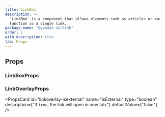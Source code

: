 ```yaml
---
title: LinkBox
description: >-
  `LinkBox` is a component that allows elements such as articles or cards to
  function as a single link.
package_name: "@yamada-ui/link"
order: 1
with_description: true
tab: Props
---
```


## Props

### LinkBoxProps

<PropsCard id="linkbox-_accept" name="_accept" type="CSSUIObject" />

<PropsCard id="linkbox-_active" name="_active" type="CSSUIObject" />

<PropsCard id="linkbox-_after" name="_after" type="CSSUIObject" />

<PropsCard id="linkbox-_anylink" name="_anyLink" type="CSSUIObject" />

<PropsCard id="linkbox-_autofill" name="_autofill" type="CSSUIObject" />

<PropsCard id="linkbox-_backdrop" name="_backdrop" type="CSSUIObject" />

<PropsCard id="linkbox-_before" name="_before" type="CSSUIObject" />

<PropsCard id="linkbox-_between" name="_between" type="CSSUIObject" />

<PropsCard id="linkbox-_blank" name="_blank" type="CSSUIObject" />

<PropsCard id="linkbox-_checked" name="_checked" type="CSSUIObject" />

<PropsCard id="linkbox-_cue" name="_cue" type="CSSUIObject" />

<PropsCard id="linkbox-_cueregion" name="_cueRegion" type="CSSUIObject" />

<PropsCard id="linkbox-_dark" name="_dark" type="CSSUIObject" />

<PropsCard id="linkbox-_default" name="_default" type="CSSUIObject" />

<PropsCard id="linkbox-_disabled" name="_disabled" type="CSSUIObject" />

<PropsCard id="linkbox-_empty" name="_empty" type="CSSUIObject" />

<PropsCard id="linkbox-_enabled" name="_enabled" type="CSSUIObject" />

<PropsCard id="linkbox-_end" name="_end" type="CSSUIObject" />

<PropsCard id="linkbox-_even" name="_even" type="CSSUIObject" />

<PropsCard id="linkbox-_expanded" name="_expanded" type="CSSUIObject" />

<PropsCard id="linkbox-_fileselector" name="_fileSelector" type="CSSUIObject" />

<PropsCard id="linkbox-_filled" name="_filled" type="CSSUIObject" />

<PropsCard id="linkbox-_first" name="_first" type="CSSUIObject" />

<PropsCard id="linkbox-_firstletter" name="_firstLetter" type="CSSUIObject" />

<PropsCard id="linkbox-_firstline" name="_firstLine" type="CSSUIObject" />

<PropsCard id="linkbox-_focus" name="_focus" type="CSSUIObject" />

<PropsCard id="linkbox-_focusvisible" name="_focusVisible" type="CSSUIObject" />

<PropsCard id="linkbox-_focuswithin" name="_focusWithin" type="CSSUIObject" />

<PropsCard id="linkbox-_fullscreen" name="_fullScreen" type="CSSUIObject" />

<PropsCard id="linkbox-_grabbed" name="_grabbed" type="CSSUIObject" />

<PropsCard id="linkbox-_groupaccept" name="_groupAccept" type="CSSUIObject" />

<PropsCard id="linkbox-_groupactive" name="_groupActive" type="CSSUIObject" />

<PropsCard id="linkbox-_groupblank" name="_groupBlank" type="CSSUIObject" />

<PropsCard id="linkbox-_groupchecked" name="_groupChecked" type="CSSUIObject" />

<PropsCard
  id="linkbox-_groupdisabled"
  name="_groupDisabled"
  type="CSSUIObject"
/>

<PropsCard id="linkbox-_groupenabled" name="_groupEnabled" type="CSSUIObject" />

<PropsCard
  id="linkbox-_groupexpanded"
  name="_groupExpanded"
  type="CSSUIObject"
/>

<PropsCard id="linkbox-_groupfocus" name="_groupFocus" type="CSSUIObject" />

<PropsCard
  id="linkbox-_groupfocusvisible"
  name="_groupFocusVisible"
  type="CSSUIObject"
/>

<PropsCard
  id="linkbox-_groupfocuswithin"
  name="_groupFocusWithin"
  type="CSSUIObject"
/>

<PropsCard id="linkbox-_groupgrabbed" name="_groupGrabbed" type="CSSUIObject" />

<PropsCard
  id="linkbox-_grouphorizontal"
  name="_groupHorizontal"
  type="CSSUIObject"
/>

<PropsCard id="linkbox-_grouphover" name="_groupHover" type="CSSUIObject" />

<PropsCard id="linkbox-_groupidle" name="_groupIdle" type="CSSUIObject" />

<PropsCard id="linkbox-_groupinvalid" name="_groupInvalid" type="CSSUIObject" />

<PropsCard id="linkbox-_grouploaded" name="_groupLoaded" type="CSSUIObject" />

<PropsCard id="linkbox-_grouploading" name="_groupLoading" type="CSSUIObject" />

<PropsCard
  id="linkbox-_groupoptional"
  name="_groupOptional"
  type="CSSUIObject"
/>

<PropsCard
  id="linkbox-_groupplaceholdershown"
  name="_groupPlaceholderShown"
  type="CSSUIObject"
/>

<PropsCard id="linkbox-_grouppressed" name="_groupPressed" type="CSSUIObject" />

<PropsCard
  id="linkbox-_groupreadonly"
  name="_groupReadOnly"
  type="CSSUIObject"
/>

<PropsCard
  id="linkbox-_groupreadwrite"
  name="_groupReadWrite"
  type="CSSUIObject"
/>

<PropsCard id="linkbox-_groupreject" name="_groupReject" type="CSSUIObject" />

<PropsCard
  id="linkbox-_grouprequired"
  name="_groupRequired"
  type="CSSUIObject"
/>

<PropsCard
  id="linkbox-_groupselected"
  name="_groupSelected"
  type="CSSUIObject"
/>

<PropsCard
  id="linkbox-_groupuserinvalid"
  name="_groupUserInvalid"
  type="CSSUIObject"
/>

<PropsCard id="linkbox-_groupvalid" name="_groupValid" type="CSSUIObject" />

<PropsCard
  id="linkbox-_groupvertical"
  name="_groupVertical"
  type="CSSUIObject"
/>

<PropsCard id="linkbox-_hidden" name="_hidden" type="CSSUIObject" />

<PropsCard id="linkbox-_holiday" name="_holiday" type="CSSUIObject" />

<PropsCard id="linkbox-_horizontal" name="_horizontal" type="CSSUIObject" />

<PropsCard id="linkbox-_hover" name="_hover" type="CSSUIObject" />

<PropsCard id="linkbox-_idle" name="_idle" type="CSSUIObject" />

<PropsCard
  id="linkbox-_indeterminate"
  name="_indeterminate"
  type="CSSUIObject"
/>

<PropsCard id="linkbox-_inrange" name="_inRange" type="CSSUIObject" />

<PropsCard id="linkbox-_invalid" name="_invalid" type="CSSUIObject" />

<PropsCard id="linkbox-_last" name="_last" type="CSSUIObject" />

<PropsCard id="linkbox-_light" name="_light" type="CSSUIObject" />

<PropsCard id="linkbox-_link" name="_link" type="CSSUIObject" />

<PropsCard id="linkbox-_loaded" name="_loaded" type="CSSUIObject" />

<PropsCard id="linkbox-_loading" name="_loading" type="CSSUIObject" />

<PropsCard id="linkbox-_marker" name="_marker" type="CSSUIObject" />

<PropsCard id="linkbox-_mediadark" name="_mediaDark" type="CSSUIObject" />

<PropsCard id="linkbox-_medialight" name="_mediaLight" type="CSSUIObject" />

<PropsCard
  id="linkbox-_mediareducemotion"
  name="_mediaReduceMotion"
  type="CSSUIObject"
/>

<PropsCard id="linkbox-_modal" name="_modal" type="CSSUIObject" />

<PropsCard id="linkbox-_nativeactive" name="_nativeActive" type="CSSUIObject" />

<PropsCard
  id="linkbox-_nativechecked"
  name="_nativeChecked"
  type="CSSUIObject"
/>

<PropsCard
  id="linkbox-_nativedisabled"
  name="_nativeDisabled"
  type="CSSUIObject"
/>

<PropsCard id="linkbox-_nativefocus" name="_nativeFocus" type="CSSUIObject" />

<PropsCard
  id="linkbox-_nativefocusvisible"
  name="_nativeFocusVisible"
  type="CSSUIObject"
/>

<PropsCard
  id="linkbox-_nativefocuswithin"
  name="_nativeFocusWithin"
  type="CSSUIObject"
/>

<PropsCard id="linkbox-_nativehidden" name="_nativeHidden" type="CSSUIObject" />

<PropsCard id="linkbox-_nativehover" name="_nativeHover" type="CSSUIObject" />

<PropsCard
  id="linkbox-_nativereadonly"
  name="_nativeReadOnly"
  type="CSSUIObject"
/>

<PropsCard id="linkbox-_nativetarget" name="_nativeTarget" type="CSSUIObject" />

<PropsCard id="linkbox-_nativevalid" name="_nativeValid" type="CSSUIObject" />

<PropsCard id="linkbox-_notfirst" name="_notFirst" type="CSSUIObject" />

<PropsCard id="linkbox-_notlast" name="_notLast" type="CSSUIObject" />

<PropsCard id="linkbox-_nottarget" name="_notTarget" type="CSSUIObject" />

<PropsCard id="linkbox-_odd" name="_odd" type="CSSUIObject" />

<PropsCard id="linkbox-_only" name="_only" type="CSSUIObject" />

<PropsCard id="linkbox-_optional" name="_optional" type="CSSUIObject" />

<PropsCard id="linkbox-_outrange" name="_outRange" type="CSSUIObject" />

<PropsCard id="linkbox-_outside" name="_outside" type="CSSUIObject" />

<PropsCard id="linkbox-_paused" name="_paused" type="CSSUIObject" />

<PropsCard id="linkbox-_peeraccept" name="_peerAccept" type="CSSUIObject" />

<PropsCard id="linkbox-_peeractive" name="_peerActive" type="CSSUIObject" />

<PropsCard id="linkbox-_peerblank" name="_peerBlank" type="CSSUIObject" />

<PropsCard id="linkbox-_peerchecked" name="_peerChecked" type="CSSUIObject" />

<PropsCard id="linkbox-_peerdisabled" name="_peerDisabled" type="CSSUIObject" />

<PropsCard id="linkbox-_peerenabled" name="_peerEnabled" type="CSSUIObject" />

<PropsCard id="linkbox-_peerexpanded" name="_peerExpanded" type="CSSUIObject" />

<PropsCard id="linkbox-_peerfocus" name="_peerFocus" type="CSSUIObject" />

<PropsCard
  id="linkbox-_peerfocusvisible"
  name="_peerFocusVisible"
  type="CSSUIObject"
/>

<PropsCard
  id="linkbox-_peerfocuswithin"
  name="_peerFocusWithin"
  type="CSSUIObject"
/>

<PropsCard id="linkbox-_peergrabbed" name="_peerGrabbed" type="CSSUIObject" />

<PropsCard
  id="linkbox-_peerhorizontal"
  name="_peerHorizontal"
  type="CSSUIObject"
/>

<PropsCard id="linkbox-_peerhover" name="_peerHover" type="CSSUIObject" />

<PropsCard id="linkbox-_peeridle" name="_peerIdle" type="CSSUIObject" />

<PropsCard id="linkbox-_peerinvalid" name="_peerInvalid" type="CSSUIObject" />

<PropsCard id="linkbox-_peerloaded" name="_peerLoaded" type="CSSUIObject" />

<PropsCard id="linkbox-_peerloading" name="_peerLoading" type="CSSUIObject" />

<PropsCard id="linkbox-_peeroptional" name="_peerOptional" type="CSSUIObject" />

<PropsCard
  id="linkbox-_peerplaceholdershown"
  name="_peerPlaceholderShown"
  type="CSSUIObject"
/>

<PropsCard id="linkbox-_peerpressed" name="_peerPressed" type="CSSUIObject" />

<PropsCard id="linkbox-_peerreadonly" name="_peerReadOnly" type="CSSUIObject" />

<PropsCard
  id="linkbox-_peerreadwrite"
  name="_peerReadWrite"
  type="CSSUIObject"
/>

<PropsCard id="linkbox-_peerreject" name="_peerReject" type="CSSUIObject" />

<PropsCard id="linkbox-_peerrequired" name="_peerRequired" type="CSSUIObject" />

<PropsCard id="linkbox-_peerselected" name="_peerSelected" type="CSSUIObject" />

<PropsCard
  id="linkbox-_peeruserinvalid"
  name="_peerUserInvalid"
  type="CSSUIObject"
/>

<PropsCard id="linkbox-_peervalid" name="_peerValid" type="CSSUIObject" />

<PropsCard id="linkbox-_peervertical" name="_peerVertical" type="CSSUIObject" />

<PropsCard id="linkbox-_picture" name="_picture" type="CSSUIObject" />

<PropsCard id="linkbox-_placeholder" name="_placeholder" type="CSSUIObject" />

<PropsCard
  id="linkbox-_placeholdershown"
  name="_placeholderShown"
  type="CSSUIObject"
/>

<PropsCard id="linkbox-_playing" name="_playing" type="CSSUIObject" />

<PropsCard id="linkbox-_pressed" name="_pressed" type="CSSUIObject" />

<PropsCard id="linkbox-_print" name="_print" type="CSSUIObject" />

<PropsCard id="linkbox-_readonly" name="_readOnly" type="CSSUIObject" />

<PropsCard id="linkbox-_readwrite" name="_readWrite" type="CSSUIObject" />

<PropsCard id="linkbox-_reject" name="_reject" type="CSSUIObject" />

<PropsCard id="linkbox-_required" name="_required" type="CSSUIObject" />

<PropsCard id="linkbox-_ripple" name="_ripple" type="CSSUIObject" />

<PropsCard id="linkbox-_scrollbar" name="_scrollbar" type="CSSUIObject" />

<PropsCard
  id="linkbox-_scrollbarbutton"
  name="_scrollbarButton"
  type="CSSUIObject"
/>

<PropsCard
  id="linkbox-_scrollbarcorner"
  name="_scrollbarCorner"
  type="CSSUIObject"
/>

<PropsCard
  id="linkbox-_scrollbarthumb"
  name="_scrollbarThumb"
  type="CSSUIObject"
/>

<PropsCard
  id="linkbox-_scrollbartrack"
  name="_scrollbarTrack"
  type="CSSUIObject"
/>

<PropsCard
  id="linkbox-_scrollbartrackpiece"
  name="_scrollbarTrackPiece"
  type="CSSUIObject"
/>

<PropsCard id="linkbox-_selected" name="_selected" type="CSSUIObject" />

<PropsCard id="linkbox-_selection" name="_selection" type="CSSUIObject" />

<PropsCard id="linkbox-_start" name="_start" type="CSSUIObject" />

<PropsCard id="linkbox-_target" name="_target" type="CSSUIObject" />

<PropsCard id="linkbox-_today" name="_today" type="CSSUIObject" />

<PropsCard id="linkbox-_userinvalid" name="_userInvalid" type="CSSUIObject" />

<PropsCard id="linkbox-_valid" name="_valid" type="CSSUIObject" />

<PropsCard id="linkbox-_vertical" name="_vertical" type="CSSUIObject" />

<PropsCard id="linkbox-_visited" name="_visited" type="CSSUIObject" />

<PropsCard id="linkbox-_weekend" name="_weekend" type="CSSUIObject" />

### LinkOverlayProps

<PropsCard id="linkoverlay-_accept" name="_accept" type="CSSUIObject" />

<PropsCard id="linkoverlay-_active" name="_active" type="CSSUIObject" />

<PropsCard id="linkoverlay-_after" name="_after" type="CSSUIObject" />

<PropsCard id="linkoverlay-_anylink" name="_anyLink" type="CSSUIObject" />

<PropsCard id="linkoverlay-_autofill" name="_autofill" type="CSSUIObject" />

<PropsCard id="linkoverlay-_backdrop" name="_backdrop" type="CSSUIObject" />

<PropsCard id="linkoverlay-_before" name="_before" type="CSSUIObject" />

<PropsCard id="linkoverlay-_between" name="_between" type="CSSUIObject" />

<PropsCard id="linkoverlay-_blank" name="_blank" type="CSSUIObject" />

<PropsCard id="linkoverlay-_checked" name="_checked" type="CSSUIObject" />

<PropsCard id="linkoverlay-_cue" name="_cue" type="CSSUIObject" />

<PropsCard id="linkoverlay-_cueregion" name="_cueRegion" type="CSSUIObject" />

<PropsCard id="linkoverlay-_dark" name="_dark" type="CSSUIObject" />

<PropsCard id="linkoverlay-_default" name="_default" type="CSSUIObject" />

<PropsCard id="linkoverlay-_disabled" name="_disabled" type="CSSUIObject" />

<PropsCard id="linkoverlay-_empty" name="_empty" type="CSSUIObject" />

<PropsCard id="linkoverlay-_enabled" name="_enabled" type="CSSUIObject" />

<PropsCard id="linkoverlay-_end" name="_end" type="CSSUIObject" />

<PropsCard id="linkoverlay-_even" name="_even" type="CSSUIObject" />

<PropsCard id="linkoverlay-_expanded" name="_expanded" type="CSSUIObject" />

<PropsCard
  id="linkoverlay-_fileselector"
  name="_fileSelector"
  type="CSSUIObject"
/>

<PropsCard id="linkoverlay-_filled" name="_filled" type="CSSUIObject" />

<PropsCard id="linkoverlay-_first" name="_first" type="CSSUIObject" />

<PropsCard
  id="linkoverlay-_firstletter"
  name="_firstLetter"
  type="CSSUIObject"
/>

<PropsCard id="linkoverlay-_firstline" name="_firstLine" type="CSSUIObject" />

<PropsCard id="linkoverlay-_focus" name="_focus" type="CSSUIObject" />

<PropsCard
  id="linkoverlay-_focusvisible"
  name="_focusVisible"
  type="CSSUIObject"
/>

<PropsCard
  id="linkoverlay-_focuswithin"
  name="_focusWithin"
  type="CSSUIObject"
/>

<PropsCard id="linkoverlay-_fullscreen" name="_fullScreen" type="CSSUIObject" />

<PropsCard id="linkoverlay-_grabbed" name="_grabbed" type="CSSUIObject" />

<PropsCard
  id="linkoverlay-_groupaccept"
  name="_groupAccept"
  type="CSSUIObject"
/>

<PropsCard
  id="linkoverlay-_groupactive"
  name="_groupActive"
  type="CSSUIObject"
/>

<PropsCard id="linkoverlay-_groupblank" name="_groupBlank" type="CSSUIObject" />

<PropsCard
  id="linkoverlay-_groupchecked"
  name="_groupChecked"
  type="CSSUIObject"
/>

<PropsCard
  id="linkoverlay-_groupdisabled"
  name="_groupDisabled"
  type="CSSUIObject"
/>

<PropsCard
  id="linkoverlay-_groupenabled"
  name="_groupEnabled"
  type="CSSUIObject"
/>

<PropsCard
  id="linkoverlay-_groupexpanded"
  name="_groupExpanded"
  type="CSSUIObject"
/>

<PropsCard id="linkoverlay-_groupfocus" name="_groupFocus" type="CSSUIObject" />

<PropsCard
  id="linkoverlay-_groupfocusvisible"
  name="_groupFocusVisible"
  type="CSSUIObject"
/>

<PropsCard
  id="linkoverlay-_groupfocuswithin"
  name="_groupFocusWithin"
  type="CSSUIObject"
/>

<PropsCard
  id="linkoverlay-_groupgrabbed"
  name="_groupGrabbed"
  type="CSSUIObject"
/>

<PropsCard
  id="linkoverlay-_grouphorizontal"
  name="_groupHorizontal"
  type="CSSUIObject"
/>

<PropsCard id="linkoverlay-_grouphover" name="_groupHover" type="CSSUIObject" />

<PropsCard id="linkoverlay-_groupidle" name="_groupIdle" type="CSSUIObject" />

<PropsCard
  id="linkoverlay-_groupinvalid"
  name="_groupInvalid"
  type="CSSUIObject"
/>

<PropsCard
  id="linkoverlay-_grouploaded"
  name="_groupLoaded"
  type="CSSUIObject"
/>

<PropsCard
  id="linkoverlay-_grouploading"
  name="_groupLoading"
  type="CSSUIObject"
/>

<PropsCard
  id="linkoverlay-_groupoptional"
  name="_groupOptional"
  type="CSSUIObject"
/>

<PropsCard
  id="linkoverlay-_groupplaceholdershown"
  name="_groupPlaceholderShown"
  type="CSSUIObject"
/>

<PropsCard
  id="linkoverlay-_grouppressed"
  name="_groupPressed"
  type="CSSUIObject"
/>

<PropsCard
  id="linkoverlay-_groupreadonly"
  name="_groupReadOnly"
  type="CSSUIObject"
/>

<PropsCard
  id="linkoverlay-_groupreadwrite"
  name="_groupReadWrite"
  type="CSSUIObject"
/>

<PropsCard
  id="linkoverlay-_groupreject"
  name="_groupReject"
  type="CSSUIObject"
/>

<PropsCard
  id="linkoverlay-_grouprequired"
  name="_groupRequired"
  type="CSSUIObject"
/>

<PropsCard
  id="linkoverlay-_groupselected"
  name="_groupSelected"
  type="CSSUIObject"
/>

<PropsCard
  id="linkoverlay-_groupuserinvalid"
  name="_groupUserInvalid"
  type="CSSUIObject"
/>

<PropsCard id="linkoverlay-_groupvalid" name="_groupValid" type="CSSUIObject" />

<PropsCard
  id="linkoverlay-_groupvertical"
  name="_groupVertical"
  type="CSSUIObject"
/>

<PropsCard id="linkoverlay-_hidden" name="_hidden" type="CSSUIObject" />

<PropsCard id="linkoverlay-_holiday" name="_holiday" type="CSSUIObject" />

<PropsCard id="linkoverlay-_horizontal" name="_horizontal" type="CSSUIObject" />

<PropsCard id="linkoverlay-_hover" name="_hover" type="CSSUIObject" />

<PropsCard id="linkoverlay-_idle" name="_idle" type="CSSUIObject" />

<PropsCard
  id="linkoverlay-_indeterminate"
  name="_indeterminate"
  type="CSSUIObject"
/>

<PropsCard id="linkoverlay-_inrange" name="_inRange" type="CSSUIObject" />

<PropsCard id="linkoverlay-_invalid" name="_invalid" type="CSSUIObject" />

<PropsCard id="linkoverlay-_last" name="_last" type="CSSUIObject" />

<PropsCard id="linkoverlay-_light" name="_light" type="CSSUIObject" />

<PropsCard id="linkoverlay-_link" name="_link" type="CSSUIObject" />

<PropsCard id="linkoverlay-_loaded" name="_loaded" type="CSSUIObject" />

<PropsCard id="linkoverlay-_loading" name="_loading" type="CSSUIObject" />

<PropsCard id="linkoverlay-_marker" name="_marker" type="CSSUIObject" />

<PropsCard id="linkoverlay-_mediadark" name="_mediaDark" type="CSSUIObject" />

<PropsCard id="linkoverlay-_medialight" name="_mediaLight" type="CSSUIObject" />

<PropsCard
  id="linkoverlay-_mediareducemotion"
  name="_mediaReduceMotion"
  type="CSSUIObject"
/>

<PropsCard id="linkoverlay-_modal" name="_modal" type="CSSUIObject" />

<PropsCard
  id="linkoverlay-_nativeactive"
  name="_nativeActive"
  type="CSSUIObject"
/>

<PropsCard
  id="linkoverlay-_nativechecked"
  name="_nativeChecked"
  type="CSSUIObject"
/>

<PropsCard
  id="linkoverlay-_nativedisabled"
  name="_nativeDisabled"
  type="CSSUIObject"
/>

<PropsCard
  id="linkoverlay-_nativefocus"
  name="_nativeFocus"
  type="CSSUIObject"
/>

<PropsCard
  id="linkoverlay-_nativefocusvisible"
  name="_nativeFocusVisible"
  type="CSSUIObject"
/>

<PropsCard
  id="linkoverlay-_nativefocuswithin"
  name="_nativeFocusWithin"
  type="CSSUIObject"
/>

<PropsCard
  id="linkoverlay-_nativehidden"
  name="_nativeHidden"
  type="CSSUIObject"
/>

<PropsCard
  id="linkoverlay-_nativehover"
  name="_nativeHover"
  type="CSSUIObject"
/>

<PropsCard
  id="linkoverlay-_nativereadonly"
  name="_nativeReadOnly"
  type="CSSUIObject"
/>

<PropsCard
  id="linkoverlay-_nativetarget"
  name="_nativeTarget"
  type="CSSUIObject"
/>

<PropsCard
  id="linkoverlay-_nativevalid"
  name="_nativeValid"
  type="CSSUIObject"
/>

<PropsCard id="linkoverlay-_notfirst" name="_notFirst" type="CSSUIObject" />

<PropsCard id="linkoverlay-_notlast" name="_notLast" type="CSSUIObject" />

<PropsCard id="linkoverlay-_nottarget" name="_notTarget" type="CSSUIObject" />

<PropsCard id="linkoverlay-_odd" name="_odd" type="CSSUIObject" />

<PropsCard id="linkoverlay-_only" name="_only" type="CSSUIObject" />

<PropsCard id="linkoverlay-_optional" name="_optional" type="CSSUIObject" />

<PropsCard id="linkoverlay-_outrange" name="_outRange" type="CSSUIObject" />

<PropsCard id="linkoverlay-_outside" name="_outside" type="CSSUIObject" />

<PropsCard id="linkoverlay-_paused" name="_paused" type="CSSUIObject" />

<PropsCard id="linkoverlay-_peeraccept" name="_peerAccept" type="CSSUIObject" />

<PropsCard id="linkoverlay-_peeractive" name="_peerActive" type="CSSUIObject" />

<PropsCard id="linkoverlay-_peerblank" name="_peerBlank" type="CSSUIObject" />

<PropsCard
  id="linkoverlay-_peerchecked"
  name="_peerChecked"
  type="CSSUIObject"
/>

<PropsCard
  id="linkoverlay-_peerdisabled"
  name="_peerDisabled"
  type="CSSUIObject"
/>

<PropsCard
  id="linkoverlay-_peerenabled"
  name="_peerEnabled"
  type="CSSUIObject"
/>

<PropsCard
  id="linkoverlay-_peerexpanded"
  name="_peerExpanded"
  type="CSSUIObject"
/>

<PropsCard id="linkoverlay-_peerfocus" name="_peerFocus" type="CSSUIObject" />

<PropsCard
  id="linkoverlay-_peerfocusvisible"
  name="_peerFocusVisible"
  type="CSSUIObject"
/>

<PropsCard
  id="linkoverlay-_peerfocuswithin"
  name="_peerFocusWithin"
  type="CSSUIObject"
/>

<PropsCard
  id="linkoverlay-_peergrabbed"
  name="_peerGrabbed"
  type="CSSUIObject"
/>

<PropsCard
  id="linkoverlay-_peerhorizontal"
  name="_peerHorizontal"
  type="CSSUIObject"
/>

<PropsCard id="linkoverlay-_peerhover" name="_peerHover" type="CSSUIObject" />

<PropsCard id="linkoverlay-_peeridle" name="_peerIdle" type="CSSUIObject" />

<PropsCard
  id="linkoverlay-_peerinvalid"
  name="_peerInvalid"
  type="CSSUIObject"
/>

<PropsCard id="linkoverlay-_peerloaded" name="_peerLoaded" type="CSSUIObject" />

<PropsCard
  id="linkoverlay-_peerloading"
  name="_peerLoading"
  type="CSSUIObject"
/>

<PropsCard
  id="linkoverlay-_peeroptional"
  name="_peerOptional"
  type="CSSUIObject"
/>

<PropsCard
  id="linkoverlay-_peerplaceholdershown"
  name="_peerPlaceholderShown"
  type="CSSUIObject"
/>

<PropsCard
  id="linkoverlay-_peerpressed"
  name="_peerPressed"
  type="CSSUIObject"
/>

<PropsCard
  id="linkoverlay-_peerreadonly"
  name="_peerReadOnly"
  type="CSSUIObject"
/>

<PropsCard
  id="linkoverlay-_peerreadwrite"
  name="_peerReadWrite"
  type="CSSUIObject"
/>

<PropsCard id="linkoverlay-_peerreject" name="_peerReject" type="CSSUIObject" />

<PropsCard
  id="linkoverlay-_peerrequired"
  name="_peerRequired"
  type="CSSUIObject"
/>

<PropsCard
  id="linkoverlay-_peerselected"
  name="_peerSelected"
  type="CSSUIObject"
/>

<PropsCard
  id="linkoverlay-_peeruserinvalid"
  name="_peerUserInvalid"
  type="CSSUIObject"
/>

<PropsCard id="linkoverlay-_peervalid" name="_peerValid" type="CSSUIObject" />

<PropsCard
  id="linkoverlay-_peervertical"
  name="_peerVertical"
  type="CSSUIObject"
/>

<PropsCard id="linkoverlay-_picture" name="_picture" type="CSSUIObject" />

<PropsCard
  id="linkoverlay-_placeholder"
  name="_placeholder"
  type="CSSUIObject"
/>

<PropsCard
  id="linkoverlay-_placeholdershown"
  name="_placeholderShown"
  type="CSSUIObject"
/>

<PropsCard id="linkoverlay-_playing" name="_playing" type="CSSUIObject" />

<PropsCard id="linkoverlay-_pressed" name="_pressed" type="CSSUIObject" />

<PropsCard id="linkoverlay-_print" name="_print" type="CSSUIObject" />

<PropsCard id="linkoverlay-_readonly" name="_readOnly" type="CSSUIObject" />

<PropsCard id="linkoverlay-_readwrite" name="_readWrite" type="CSSUIObject" />

<PropsCard id="linkoverlay-_reject" name="_reject" type="CSSUIObject" />

<PropsCard id="linkoverlay-_required" name="_required" type="CSSUIObject" />

<PropsCard id="linkoverlay-_ripple" name="_ripple" type="CSSUIObject" />

<PropsCard id="linkoverlay-_scrollbar" name="_scrollbar" type="CSSUIObject" />

<PropsCard
  id="linkoverlay-_scrollbarbutton"
  name="_scrollbarButton"
  type="CSSUIObject"
/>

<PropsCard
  id="linkoverlay-_scrollbarcorner"
  name="_scrollbarCorner"
  type="CSSUIObject"
/>

<PropsCard
  id="linkoverlay-_scrollbarthumb"
  name="_scrollbarThumb"
  type="CSSUIObject"
/>

<PropsCard
  id="linkoverlay-_scrollbartrack"
  name="_scrollbarTrack"
  type="CSSUIObject"
/>

<PropsCard
  id="linkoverlay-_scrollbartrackpiece"
  name="_scrollbarTrackPiece"
  type="CSSUIObject"
/>

<PropsCard id="linkoverlay-_selected" name="_selected" type="CSSUIObject" />

<PropsCard id="linkoverlay-_selection" name="_selection" type="CSSUIObject" />

<PropsCard id="linkoverlay-_start" name="_start" type="CSSUIObject" />

<PropsCard id="linkoverlay-_target" name="_target" type="CSSUIObject" />

<PropsCard id="linkoverlay-_today" name="_today" type="CSSUIObject" />

<PropsCard
  id="linkoverlay-_userinvalid"
  name="_userInvalid"
  type="CSSUIObject"
/>

<PropsCard id="linkoverlay-_valid" name="_valid" type="CSSUIObject" />

<PropsCard id="linkoverlay-_vertical" name="_vertical" type="CSSUIObject" />

<PropsCard id="linkoverlay-_visited" name="_visited" type="CSSUIObject" />

<PropsCard id="linkoverlay-_weekend" name="_weekend" type="CSSUIObject" />

<PropsCard
  id="linkoverlay-isexternal"
  name="isExternal"
  type="boolean"
  description={"If `true`, the link will open in new tab."}
  defaultValue={"false"}
/>
